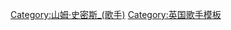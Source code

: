 {{Navbox Musical artist
| title      = [[山姆·史密斯 (歌手)|山姆·史密斯]]
| name       = Sam Smith
| bodyclass  = hlist
| background = solo_singer
| above      = 
* [[山姆·史密斯音樂作品列表|音樂作品]]
* [[山姆·史密斯獲獎與提名列表|獲獎與提名]]

| group1 = 錄音室專輯
| list1  = 
* 《{{le|寂寞時分|In the Lonely Hour}}》
* 《[[痛快感受]]》
* 《{{le|愛的模樣|Love Goes}}》

| group2 = 混音專輯
| list2  =
* 《{{le|失去的磁帶 (混音版)|The Lost Tapes – Remixed}}》

| group3 = 迷你專輯
| list3  =
* 《{{le|Nirvana (迷你專輯)|Nirvana (EP)|Nirvana}}》

| group4 = 單曲
| list4  = 
* {{单双书号转换|{{le|Bad Day All Week}}}}
* {{单双书号转换|{{le|When It's Alright}}}}
* {{单双书号转换|{{le|躺下來 (山姆·史密斯歌曲)|Lay Me Down (Sam Smith song)|躺下來}}}}
* {{单双书号转换|{{le|我要的不是錢|Money on My Mind}}}}
* {{单双书号转换|{{le|陪在我身邊|Stay with Me (Sam Smith song)|Stay with Me}}}}
* {{单双书号转换|{{le|我不是你的唯一|I'm Not the Only One}}}}
* {{单双书号转换|{{le|像我一樣 (山姆·史密斯歌曲)|Like I Can|像我一樣}}}}
* {{单双书号转换|{{le|Have Yourself a Merry Little Christmas#Sam Smith version|Have Yourself a Merry Little Christmas#Sam Smith version|Have Yourself a Merry Little Christmas}}}}
* {{单双书号转换|[[危機將至]]}}
* {{单双书号转换|{{le|擅長告別|Too Good at Goodbyes}}}}
* {{单双书号转换|{{le|最後一首歌 (山姆·史密斯歌曲)|One Last Song|最後一首歌}}}}
* {{单双书号转换|{{le|為你瘋狂 (山姆·史密斯歌曲)|Baby, You Make Me Crazy|為你瘋狂}}}}
* {{单双书号转换|[[Promises]]}}
* {{单双书号转换|{{le|Fire on Fire}}}}
* {{单双书号转换|{{le|與陌生人共舞|Dancing with a Stranger}}}}
* {{单双书号转换|{{le|How Do You Sleep? (山姆·史密斯歌曲)|How Do You Sleep? (Sam Smith song)|How Do You Sleep?}}}}
* {{单双书号转换|{{le|I Feel Love#Sam Smith version|I Feel Love#Sam Smith version|I Feel Love}}}}
* {{单双书号转换|{{le|To Die For (山姆·史密斯歌曲)|To Die For (Sam Smith song)|To Die For}}}}
* {{单双书号转换|{{le|I'm Ready (山姆·史密斯與黛咪·洛瓦托歌曲)|I'm Ready (Sam Smith and Demi Lovato song)|I'm Ready}}}}
* {{单双书号转换|{{le|My Oasis}}}}
* {{单双书号转换|{{le|Diamonds (山姆·史密斯歌曲)|Diamonds (Sam Smith song)|Diamonds}}}}

| group5 = 合作單曲
| list5  = 
* {{单双书号转换|{{le|牢牢拴住|Latch (song)}}}}
* {{单双书号转换|{{le|啦啦啦 (頑皮男孩歌曲)|La La La (Naughty Boy song)|啦啦啦}}}}
* {{单双书号转换|{{le|Moments (Freddy Verano song)|Moments (Freddy Verano song)|Moments}}}}
* {{单双书号转换|{{le|Omen (Disclosure song)|Omen (Disclosure song)|Omen}}}}

| group6 = 促銷單曲
| list6  = 
* {{单双书号转换|{{le|煎熬 (山姆·史密斯歌曲)|Burning (Sam Smith song)|煎熬}}}}
* {{单双书号转换|{{le|禱告 (山姆·史密斯歌曲)|Pray (Sam Smith song)|禱告}}}}
 
| group7 = 其他歌曲
| list7  =
* {{单双书号转换|{{le|Safe with Me}}}}

| group8 = 巡迴演唱會
| list8 =
* {{le|In the Lonely Hour#Tour|In the Lonely Hour}}
* {{le|The Thrill of It All Tour}}

}}<noinclude>
[[Category:山姆·史密斯_(歌手)]]
[[Category:英国歌手模板]]
{{collapsible option}}
</noinclude>